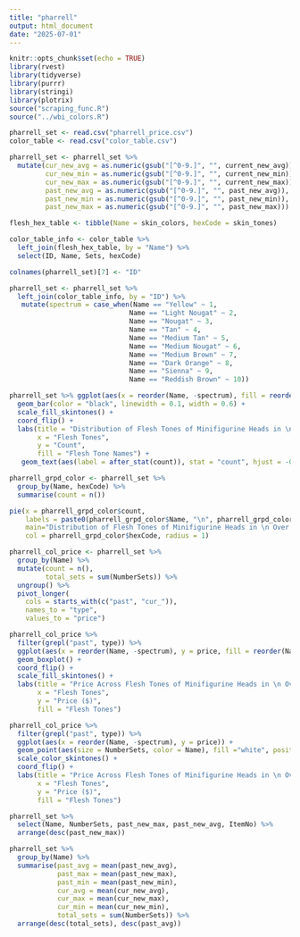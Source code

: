 ```yaml
---
title: "pharrell"
output: html_document
date: "2025-07-01"
---
```


```r
knitr::opts_chunk$set(echo = TRUE)
library(rvest)
library(tidyverse)
library(purrr)
library(stringi)
library(plotrix)
source("scraping_func.R")
source("../wbi_colors.R")
```

```r
pharrell_set <- read.csv("pharrell_price.csv")
color_table <- read.csv("color_table.csv")
```

```r
pharrell_set <- pharrell_set %>% 
  mutate(cur_new_avg = as.numeric(gsub("[^0-9.]", "", current_new_avg)),
         cur_new_min = as.numeric(gsub("[^0-9.]", "", current_new_min)),
         cur_new_max = as.numeric(gsub("[^0-9.]", "", current_new_max)),
         past_new_avg = as.numeric(gsub("[^0-9.]", "", past_new_avg)),
         past_new_min = as.numeric(gsub("[^0-9.]", "", past_new_min)),
         past_new_max = as.numeric(gsub("[^0-9.]", "", past_new_max)))

flesh_hex_table <- tibble(Name = skin_colors, hexCode = skin_tones)

color_table_info <- color_table %>% 
  left_join(flesh_hex_table, by = "Name") %>% 
  select(ID, Name, Sets, hexCode)

colnames(pharrell_set)[7] <- "ID"

pharrell_set <- pharrell_set %>% 
  left_join(color_table_info, by = "ID") %>% 
   mutate(spectrum = case_when(Name == "Yellow" ~ 1,
                              Name == "Light Nougat" ~ 2,
                              Name == "Nougat" ~ 3,
                              Name == "Tan" ~ 4,
                              Name == "Medium Tan" ~ 5,
                              Name == "Medium Nougat" ~ 6,
                              Name == "Medium Brown" ~ 7,
                              Name == "Dark Orange" ~ 8,
                              Name == "Sienna" ~ 9,
                              Name == "Reddish Brown" ~ 10))
```

```r
pharrell_set %>% ggplot(aes(x = reorder(Name, -spectrum), fill = reorder(Name, -spectrum))) +
  geom_bar(color = "black", linewidth = 0.1, width = 0.6) +
  scale_fill_skintones() + 
  coord_flip() +
  labs(title = "Distribution of Flesh Tones of Minifigurine Heads in \n Over the Moon set 2025",
       x = "Flesh Tones",
       y = "Count",
       fill = "Flesh Tone Names") +
   geom_text(aes(label = after_stat(count)), stat = "count", hjust = -0.5)

pharrell_grpd_color <- pharrell_set %>% 
  group_by(Name, hexCode) %>% 
  summarise(count = n())

pie(x = pharrell_grpd_color$count, 
    labels = paste0(pharrell_grpd_color$Name, "\n", pharrell_grpd_color$count), 
    main="Distribution of Flesh Tones of Minifigurine Heads in \n Over the Moon set 2025", 
    col = pharrell_grpd_color$hexCode, radius = 1)

pharrell_col_price <- pharrell_set %>% 
  group_by(Name) %>% 
  mutate(count = n(),
         total_sets = sum(NumberSets)) %>% 
  ungroup() %>% 
  pivot_longer(
    cols = starts_with(c("past", "cur_")),
    names_to = "type",
    values_to = "price")

pharrell_col_price %>% 
  filter(grepl("past", type)) %>% 
  ggplot(aes(x = reorder(Name, -spectrum), y = price, fill = reorder(Name, -spectrum))) +
  geom_boxplot() +
  coord_flip() +
  scale_fill_skintones() +
  labs(title = "Price Across Flesh Tones of Minifigurine Heads in \n Over the Moon set 2025",
       x = "Flesh Tones",
       y = "Price ($)",
       fill = "Flesh Tones") 

pharrell_col_price %>% 
  filter(grepl("past", type)) %>% 
  ggplot(aes(x = reorder(Name, -spectrum), y = price)) +
  geom_point(aes(size = NumberSets, color = Name), fill ="white", position = "jitter") +
  scale_color_skintones() +
  coord_flip() +
  labs(title = "Price Across Flesh Tones of Minifigurine Heads in \n Over the Moon set 2025",
       x = "Flesh Tones",
       y = "Price ($)",
       fill = "Flesh Tones") 
```

```r
pharrell_set %>% 
  select(Name, NumberSets, past_new_max, past_new_avg, ItemNo) %>% 
  arrange(desc(past_new_max))

pharrell_set %>% 
  group_by(Name) %>%
  summarise(past_avg = mean(past_new_avg),
            past_max = mean(past_new_max),
            past_min = mean(past_new_min),
            cur_avg = mean(cur_new_avg),
            cur_max = mean(cur_new_max),
            cur_min = mean(cur_new_min),
            total_sets = sum(NumberSets)) %>% 
  arrange(desc(total_sets), desc(past_avg))
```

